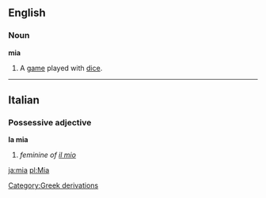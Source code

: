 ==English==
===Noun===
{{wikipedia}}
'''mia'''
#A [[game]] played with [[dice]].
[[Category:Greek derivations]]

----
==Italian==
===Possessive adjective===
'''la mia'''

#''feminine of [[mio|il mio]]''

[[ja:mia]]
[[pl:Mia]]